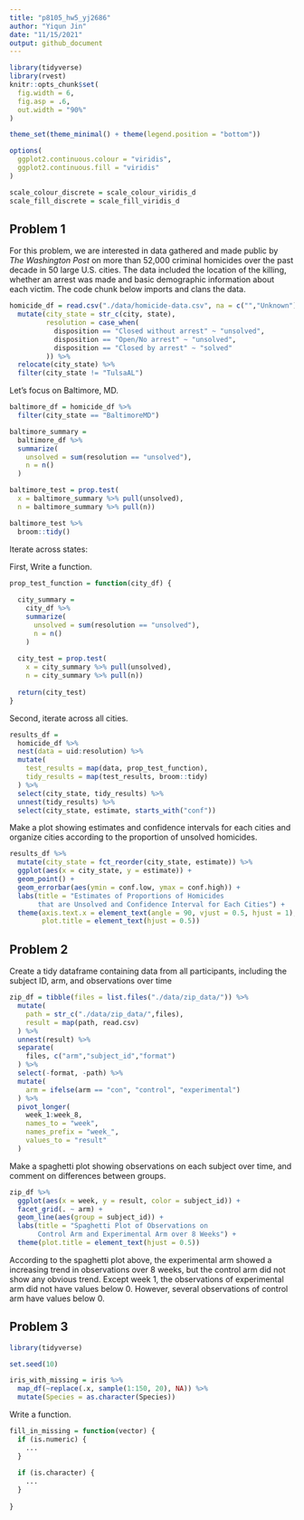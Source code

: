 ```yaml
---
title: "p8105_hw5_yj2686"
author: "Yiqun Jin"
date: "11/15/2021"
output: github_document
---
```


```r
library(tidyverse)
library(rvest)
knitr::opts_chunk$set(
  fig.width = 6,
  fig.asp = .6,
  out.width = "90%"
)

theme_set(theme_minimal() + theme(legend.position = "bottom"))

options(
  ggplot2.continuous.colour = "viridis",
  ggplot2.continuous.fill = "viridis"
)

scale_colour_discrete = scale_colour_viridis_d
scale_fill_discrete = scale_fill_viridis_d
```

## Problem 1

For this problem, we are interested in data gathered and made public by _The Washington Post_ on more than 52,000 criminal homicides over the past decade in 50 large U.S. cities. The data included the location of the killing, whether an arrest was made and basic demographic information about each victim. The code chunk below imports and clans the data.

```r
homicide_df = read.csv("./data/homicide-data.csv", na = c("","Unknown")) %>% 
  mutate(city_state = str_c(city, state),
         resolution = case_when(
           disposition == "Closed without arrest" ~ "unsolved",
           disposition == "Open/No arrest" ~ "unsolved",
           disposition == "Closed by arrest" ~ "solved"
         )) %>% 
  relocate(city_state) %>% 
  filter(city_state != "TulsaAL")
```

Let's focus on Baltimore, MD.

```r
baltimore_df = homicide_df %>% 
  filter(city_state == "BaltimoreMD")

baltimore_summary = 
  baltimore_df %>% 
  summarize(
    unsolved = sum(resolution == "unsolved"),
    n = n()
  )

baltimore_test = prop.test(
  x = baltimore_summary %>% pull(unsolved), 
  n = baltimore_summary %>% pull(n))

baltimore_test %>% 
  broom::tidy()
```

Iterate across states:

First, Write a function.

```r
prop_test_function = function(city_df) {
  
  city_summary = 
    city_df %>% 
    summarize(
      unsolved = sum(resolution == "unsolved"),
      n = n()
    )
  
  city_test = prop.test(
    x = city_summary %>% pull(unsolved), 
    n = city_summary %>% pull(n))
  
  return(city_test)
}
```

Second, iterate across all cities.

```r
results_df = 
  homicide_df %>% 
  nest(data = uid:resolution) %>% 
  mutate(
    test_results = map(data, prop_test_function),
    tidy_results = map(test_results, broom::tidy)
  ) %>% 
  select(city_state, tidy_results) %>% 
  unnest(tidy_results) %>% 
  select(city_state, estimate, starts_with("conf"))

```

Make a plot showing estimates and confidence intervals for each cities and organize cities according to the proportion of unsolved homicides.

```r
results_df %>% 
  mutate(city_state = fct_reorder(city_state, estimate)) %>% 
  ggplot(aes(x = city_state, y = estimate)) +
  geom_point() +
  geom_errorbar(aes(ymin = conf.low, ymax = conf.high)) +
  labs(title = "Estimates of Proportions of Homicides 
       that are Unsolved and Confidence Interval for Each Cities") +
  theme(axis.text.x = element_text(angle = 90, vjust = 0.5, hjust = 1),
        plot.title = element_text(hjust = 0.5))
```

## Problem 2

Create a tidy dataframe containing data from all participants, including the subject ID, arm, and observations over time

```r
zip_df = tibble(files = list.files("./data/zip_data/")) %>% 
  mutate(
    path = str_c("./data/zip_data/",files),
    result = map(path, read.csv)
  ) %>% 
  unnest(result) %>% 
  separate(
    files, c("arm","subject_id","format")
  ) %>% 
  select(-format, -path) %>% 
  mutate(
    arm = ifelse(arm == "con", "control", "experimental")
  ) %>% 
  pivot_longer(
    week_1:week_8,
    names_to = "week",
    names_prefix = "week_",
    values_to = "result"
  )
```

Make a spaghetti plot showing observations on each subject over time, and comment on differences between groups.

```r
zip_df %>% 
  ggplot(aes(x = week, y = result, color = subject_id)) +
  facet_grid(. ~ arm) +
  geom_line(aes(group = subject_id)) +
  labs(title = "Spaghetti Plot of Observations on 
       Control Arm and Experimental Arm over 8 Weeks") +
  theme(plot.title = element_text(hjust = 0.5))
```

According to the spaghetti plot above, the experimental arm showed a increasing trend in observations over 8 weeks, but the control arm did not show any obvious trend. Except week 1, the observations of experimental arm did not have values below 0. However, several observations of control arm have values below 0.

## Problem 3

```r
library(tidyverse)

set.seed(10)

iris_with_missing = iris %>% 
  map_df(~replace(.x, sample(1:150, 20), NA)) %>%
  mutate(Species = as.character(Species))
```

Write a function.

```r
fill_in_missing = function(vector) {
  if (is.numeric) {
    ...
  }
  
  if (is.character) {
    ...
  }
  
}
```

